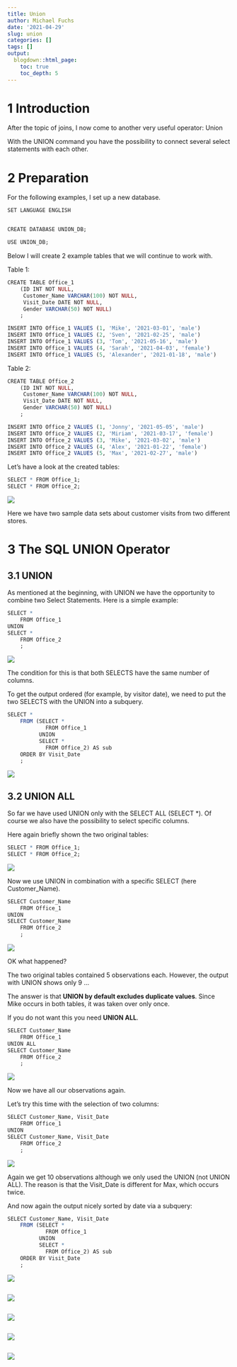 ```yaml
---
title: Union
author: Michael Fuchs
date: '2021-04-29'
slug: union
categories: []
tags: []
output:
  blogdown::html_page:
    toc: true
    toc_depth: 5
---
```




# 1 Introduction

After the topic of joins, I now come to another very useful operator: Union

With the UNION command you have the possibility to connect several select statements with each other. 


# 2 Preparation

For the following examples, I set up a new database.


```r
SET LANGUAGE ENGLISH


CREATE DATABASE UNION_DB;

USE UNION_DB;
```


Below I will create 2 example tables that we will continue to work with.

Table 1:

```r
CREATE TABLE Office_1
    (ID INT NOT NULL,
     Customer_Name VARCHAR(100) NOT NULL,
	 Visit_Date DATE NOT NULL,
	 Gender VARCHAR(50) NOT NULL)
    ;

INSERT INTO Office_1 VALUES (1, 'Mike', '2021-03-01', 'male')
INSERT INTO Office_1 VALUES (2, 'Sven', '2021-02-25', 'male')
INSERT INTO Office_1 VALUES (3, 'Tom', '2021-05-16', 'male')
INSERT INTO Office_1 VALUES (4, 'Sarah', '2021-04-03', 'female')
INSERT INTO Office_1 VALUES (5, 'Alexander', '2021-01-18', 'male')
```


Table 2:

```r
CREATE TABLE Office_2
    (ID INT NOT NULL,
     Customer_Name VARCHAR(100) NOT NULL,
	 Visit_Date DATE NOT NULL,
	 Gender VARCHAR(50) NOT NULL)
    ;

INSERT INTO Office_2 VALUES (1, 'Jonny', '2021-05-05', 'male')
INSERT INTO Office_2 VALUES (2, 'Miriam', '2021-03-17', 'female')
INSERT INTO Office_2 VALUES (3, 'Mike', '2021-03-02', 'male')
INSERT INTO Office_2 VALUES (4, 'Alex', '2021-01-22', 'female')
INSERT INTO Office_2 VALUES (5, 'Max', '2021-02-27', 'male')
```


Let's have a look at the created tables:

```r
SELECT * FROM Office_1;
SELECT * FROM Office_2;
```

![](/post/2021-04-29-union_files/p16p1.png)

Here we have two sample data sets about customer visits from two different stores.


# 3 The SQL UNION Operator

## 3.1 UNION

As mentioned at the beginning, with UNION we have the opportunity to combine two Select Statements. Here is a simple example:

```r
SELECT *
	FROM Office_1
UNION
SELECT * 
	FROM Office_2
	;
```

![](/post/2021-04-29-union_files/p16p2.png)

The condition for this is that both SELECTS have the same number of columns.

To get the output ordered (for example, by visitor date), we need to put the two SELECTS with the UNION into a subquery. 


```r
SELECT *
	FROM (SELECT *
			FROM Office_1
		  UNION
		  SELECT * 
			FROM Office_2) AS sub
	ORDER BY Visit_Date
	;
```

![](/post/2021-04-29-union_files/p16p3.png)


## 3.2 UNION ALL

So far we have used UNION only with the SELECT ALL (SELECT *). Of course we also have the possibility to select specific columns. 

Here again briefly shown the two original tables:


```r
SELECT * FROM Office_1;
SELECT * FROM Office_2;
```

![](/post/2021-04-29-union_files/p16p4.png)

Now we use UNION in combination with a specific SELECT (here Customer_Name).


```r
SELECT Customer_Name
	FROM Office_1
UNION
SELECT Customer_Name
	FROM Office_2
	;
```

![](/post/2021-04-29-union_files/p16p5.png)


OK what happened?

The two original tables contained 5 observations each. However, the output with UNION shows only 9 ...

The answer is that **UNION by default excludes duplicate values**. Since Mike occurs in both tables, it was taken over only once. 


If you do not want this you need **UNION ALL**.


```r
SELECT Customer_Name
	FROM Office_1
UNION ALL
SELECT Customer_Name
	FROM Office_2
	;
```

![](/post/2021-04-29-union_files/p16p6.png)

Now we have all our observations again.

Let's try this time with the selection of two columns:


```r
SELECT Customer_Name, Visit_Date
	FROM Office_1
UNION
SELECT Customer_Name, Visit_Date
	FROM Office_2
	;
```

![](/post/2021-04-29-union_files/p16p7.png)

Again we get 10 observations although we only used the UNION (not UNION ALL). The reason is that the Visit_Date is different for Max, which occurs twice. 

And now again the output nicely sorted by date via a subquery:

```r
SELECT Customer_Name, Visit_Date
	FROM (SELECT *
			FROM Office_1
		  UNION
		  SELECT * 
			FROM Office_2) AS sub
	ORDER BY Visit_Date
	;
```

![](/post/2021-04-29-union_files/p16p8.png)






```r

```

![](/post/2021-04-29-union_files/p16p.png)


```r

```

![](/post/2021-04-29-union_files/p16p.png)



```r

```

![](/post/2021-04-29-union_files/p16p.png)







```r

```

![](/post/2021-04-29-union_files/p16p.png)















